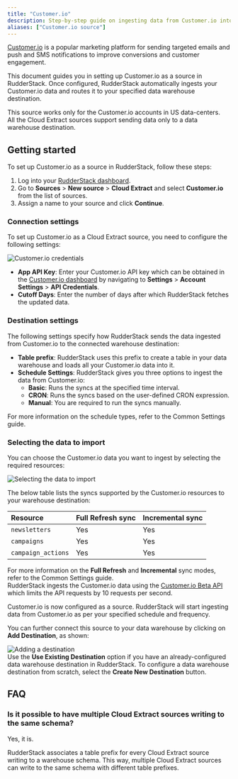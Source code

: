```yaml
---
title: "Customer.io"
description: Step-by-step guide on ingesting data from Customer.io into RudderStack.
aliases: ["Customer.io source"]
---
```


[Customer.io](https://www.Customer.io.com/) is a popular marketing platform for sending targeted emails and push and SMS notifications to improve conversions and customer engagement.

This document guides you in setting up Customer.io as a source in RudderStack. Once configured, RudderStack automatically ingests your Customer.io data and routes it to your specified data warehouse destination.

<div class="warningBlock">
This source works only for the Customer.io accounts in <Link to="https://customer.io/docs/data-centers">US data-centers</Link>.
</div>

<div class="warningBlock">
All the Cloud Extract sources support sending data only to a <Link to="/destinations/warehouse-destinations/">data warehouse destination</Link>.
</div>

## Getting started

To set up Customer.io as a source in RudderStack, follow these steps:

1. Log into your [RudderStack dashboard](https://app.rudderstack.com/).
2. Go to **Sources** > **New source** > **Cloud Extract** and select **Customer.io** from the list of sources.
3. Assign a name to your source and click **Continue**.

### Connection settings

To set up Customer.io as a Cloud Extract source, you need to configure the following settings:

<img src="../../assets/cloud-extract-sources/customerio-connection-settings.png" alt="Customer.io credentials" />

- **App API Key**: Enter your Customer.io API key which can be obtained in the [Customer.io dashboard](https://fly.customer.io/login) by navigating to **Settings** > **Account Settings** > **API Credentials**.
- **Cutoff Days**: Enter the number of days after which RudderStack fetches the updated data.

### Destination settings

The following settings specify how RudderStack sends the data ingested from Customer.io to the connected warehouse destination:

- **Table prefix**: RudderStack uses this prefix to create a table in your data warehouse and loads all your Customer.io data into it.
- **Schedule Settings**: RudderStack gives you three options to ingest the data from Customer.io:
    - **Basic**: Runs the syncs at the specified time interval. 
    - **CRON**: Runs the syncs based on the user-defined CRON expression.
    - **Manual**: You are required to run the syncs manually.

<div class="infoBlock">
For more information on the schedule types, refer to the <Link to="/sources/extract/common-settings/">Common Settings</Link> guide.
</div>

### Selecting the data to import

You can choose the Customer.io data you want to ingest by selecting the required resources:

<img src="../../assets/cloud-extract-sources/customerio-resources.png" alt="Selecting the data to import" />

The below table lists the syncs supported by the Customer.io resources to your warehouse destination:

| Resource | Full Refresh sync | Incremental sync | 
| :---| :---- | :---- | 
| `newsletters` |  Yes | Yes | 
| `campaigns` | Yes | Yes |  
| `campaign_actions` | Yes | Yes |  

<div class="infoBlock">
For more information on the <strong>Full Refresh</strong> and <strong>Incremental</strong> sync modes, refer to the <Link to="/sources/extract/common-settings/#sync-modes">Common Settings</Link> guide.
</div>

<div class="warningBlock">
RudderStack ingests the Customer.io data using the <a href="https://customer.io/docs/api/#tag/appOverview">Customer.io Beta API</a> which limits the API requests by 10 requests per second.
</div>

Customer.io is now configured as a source. RudderStack will start ingesting data from Customer.io as per your specified schedule and frequency.

You can further connect this source to your data warehouse by clicking on **Add Destination**, as shown:

<img src="../../assets/cloud-extract-sources/add-destination.png" alt="Adding a destination" />

<div class="successBlock">
Use the <strong>Use Existing Destination</strong> option if you have an already-configured data warehouse destination in RudderStack. To configure a data warehouse destination from scratch, select the <strong>Create New Destination</strong> button.
</div>

## FAQ

### Is it possible to have multiple Cloud Extract sources writing to the same schema?

Yes, it is.

RudderStack associates a table prefix for every Cloud Extract source writing to a warehouse schema. This way, multiple Cloud Extract sources can write to the same schema with different table prefixes.
